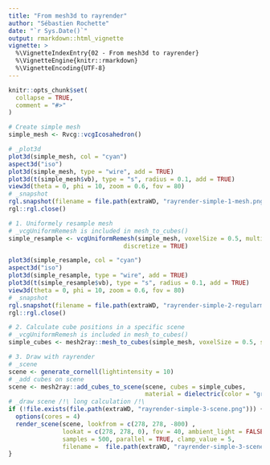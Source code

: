 ```yaml
---
title: "From mesh3d to rayrender"
author: "Sébastien Rochette"
date: "`r Sys.Date()`"
output: rmarkdown::html_vignette
vignette: >
  %\VignetteIndexEntry{02 - From mesh3d to rayrender}
  %\VignetteEngine{knitr::rmarkdown}
  %\VignetteEncoding{UTF-8}
---
```


```r
knitr::opts_chunk$set(
  collapse = TRUE,
  comment = "#>"
)
```

```r
# Create simple mesh
simple_mesh <- Rvcg::vcgIcosahedron()

# _plot3d
plot3d(simple_mesh, col = "cyan")
aspect3d("iso")
plot3d(simple_mesh, type = "wire", add = TRUE)
plot3d(t(simple_mesh$vb), type = "s", radius = 0.1, add = TRUE)
view3d(theta = 0, phi = 10, zoom = 0.6, fov = 80)
# _snapshot
rgl.snapshot(filename = file.path(extraWD, "rayrender-simple-1-mesh.png"))
rgl::rgl.close()

# 1. Uniformely resample mesh
# _vcgUniformRemesh is included in mesh_to_cubes()
simple_resample <- vcgUniformRemesh(simple_mesh, voxelSize = 0.5, multiSample = TRUE,
                                discretize = TRUE)

plot3d(simple_resample, col = "cyan")
aspect3d("iso")
plot3d(simple_resample, type = "wire", add = TRUE)
plot3d(t(simple_resample$vb), type = "s", radius = 0.1, add = TRUE)
view3d(theta = 0, phi = 10, zoom = 0.6, fov = 80)
# _snapshot
rgl.snapshot(filename = file.path(extraWD, "rayrender-simple-2-regularmesh.png"))
rgl::rgl.close()

# 2. Calculate cube positions in a specific scene
# _vcgUniformRemesh is included in mesh_to_cubes()
simple_cubes <- mesh2ray::mesh_to_cubes(simple_mesh, voxelSize = 0.5, scene_dim = c(80, 475))

# 3. Draw with rayrender
# _scene
scene <- generate_cornell(lightintensity = 10)
# _add cubes on scene
scene <- mesh2ray::add_cubes_to_scene(scene, cubes = simple_cubes, 
                                      material = dielectric(color = "green"))
# _draw scene /!\ long calculation /!\
if (!file.exists(file.path(extraWD, "rayrender-simple-3-scene.png"))) {
  options(cores = 4)
  render_scene(scene, lookfrom = c(278, 278, -800) ,
               lookat = c(278, 278, 0), fov = 40, ambient_light = FALSE,
               samples = 500, parallel = TRUE, clamp_value = 5,
               filename =  file.path(extraWD, "rayrender-simple-3-scene.png"))
}
```

